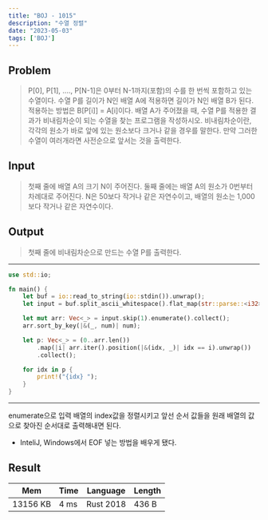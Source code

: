 ```yaml
---
title: "BOJ - 1015"
description: "수열 정렬"
date: "2023-05-03"
tags: ['BOJ']
---
```

## Problem

> P[0], P[1], ...., P[N-1]은 0부터 N-1까지(포함)의 수를 한 번씩 포함하고 있는 수열이다. 수열 P를 길이가 N인 배열 A에 적용하면 길이가 N인 배열 B가 된다. 적용하는 방법은 B[P[i]] = A[i]이다. 배열 A가 주어졌을 때, 수열 P를 적용한 결과가 비내림차순이 되는 수열을 찾는 프로그램을 작성하시오. 비내림차순이란, 각각의 원소가 바로 앞에 있는 원소보다 크거나 같을 경우를 말한다. 만약 그러한 수열이 여러개라면 사전순으로 앞서는 것을 출력한다.


## Input
> 첫째 줄에 배열 A의 크기 N이 주어진다. 둘째 줄에는 배열 A의 원소가 0번부터 차례대로 주어진다. N은 50보다 작거나 같은 자연수이고, 배열의 원소는 1,000보다 작거나 같은 자연수이다.

## Output
> 첫째 줄에 비내림차순으로 만드는 수열 P를 출력한다.

---
```rust
use std::io;

fn main() {
    let buf = io::read_to_string(io::stdin()).unwrap();
    let input = buf.split_ascii_whitespace().flat_map(str::parse::<i32>);

    let mut arr: Vec<_> = input.skip(1).enumerate().collect();
    arr.sort_by_key(|&(_, num)| num);

    let p: Vec<_> = (0..arr.len())
        .map(|i| arr.iter().position(|&(idx, _)| idx == i).unwrap())
        .collect();

    for idx in p {
        print!("{idx} ");
    }
}
```
---
enumerate으로 입력 배열의 index값을 정렬시키고 앞선 순서 값들을 원래 배열의 값으로 찾아진 순서대로 출력해내면 된다.

+ InteliJ, Windows에서 EOF 넣는 방법을 배우게 됐다.

## Result
| Mem                     | Time         | Language  | Length |
| ----------------------- | ------------ | --------- | ------ |
| 13156 KB                | 4 ms         | Rust 2018 | 436 B  |
